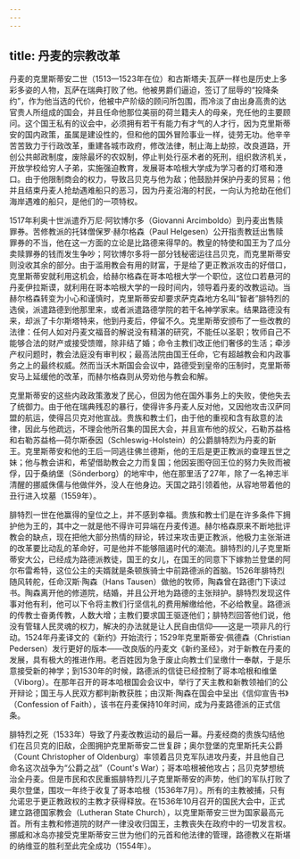 ```yaml
---
---
---
```

title: 丹麦的宗教改革
---




丹麦的克里斯蒂安二世（1513—1523年在位）和古斯塔夫·瓦萨一样也是历史上多彩多姿的人物，瓦萨在瑞典打败了他。他被男爵们逼迫，签订了屈辱的“投降条约”，作为他当选的代价，他被中产阶级的顾问所包围，而冷淡了由出身高贵的达官贵人所组成的国会，并且任命他那位美丽的荷兰籍夫人的母亲，充任他的主要顾问。这个国王私有的议会中，必须拥有若干有能力有才气的人才行，因为克里斯蒂安的国内政策，虽属是建设性的，但和他的国外冒险事业一样，徒劳无功。他辛辛苦苦致力于行政改革，重建各城市政府，修改法律，制止海上劫掠，改良道路，开创公共邮政制度，废除最坏的农奴制，停止判处行巫术者的死刑，组织救济机关，开放学校给穷人子弟，实施强迫教育，发展哥本哈根大学成为学习者的灯塔和港口。由于他限制商会的权力，导致吕贝克与他为敌；他鼓励并保护丹麦的贸易；他并且结束丹麦人抢劫遇难船只的恶习，因为丹麦沿海的村民，一向认为抢劫在他们海岸遇难的船只，是他们的一项特权。

1517年利奥十世派遣乔万尼·阿钦博尔多（Giovanni Arcimboldo）到丹麦出售赎罪券。苦修教派的托钵僧保罗·赫尔格森（Paul Helgesen）公开指责教廷出售赎罪券的不当，他在这一方面的立论是比路德来得早的。教皇的特使和国王为了瓜分卖赎罪券的钱而发生争吵；阿钦博尔多将一部分钱秘密运往吕贝克，而克里斯蒂安则没收其余的部分。由于滥用教会有用的财富，于是给了更正教派攻击的好借口，克里斯蒂安就利用这机会，给赫尔格森在哥本哈根大学一个职位，这位口若悬河的丹麦伊拉斯谟，就利用在哥本哈根大学的一段时间内，领导着丹麦的改教运动。当赫尔格森转变为小心和谨慎时，克里斯蒂安却要求萨克森地方名叫“智者”腓特烈的选侯，派遣路德到他那里来，或者派遣路德学院的若干名神学家来。结果路德没有来，却派了卡尔斯塔特来，他到丹麦后，停留不久。克里斯蒂安颁布了一些改教的法律：任何人如对丹麦文福音的解说没有精湛的研究，不能任以圣职；牧师自己不能够合法的财产或接受馈赠，除非结了婚；命令主教们改正他们奢侈的生活；牵涉产权问题时，教会法庭没有审判权；最高法院由国王任命，它有超越教会和内政事务之上的最终权威。然而当沃木斯国会会议中，路德受到皇帝的压制时，克里斯蒂安马上延缓他的改革，而赫尔格森则从旁劝他与教会和解。

克里斯蒂安的这些内政政策激发了民心，但因为他在国外事务上的失败，使他失去了统御力。由于他在瑞典残忍的暴行，使得许多丹麦人反对他，又因他攻击汉萨同盟的航运，使得吕贝克对他宣战。贵族和教士们，由于他的重视和含有敌意的法律，因此与他疏远，不理会他所召集的国民大会，并且宣布他的叔父，石勒苏益格和右勒苏益格—荷尔斯泰因（Schleswig-Holstein）的公爵腓特烈为丹麦的新王。克里斯蒂安和他的王后一同逃往佛兰德斯，他的王后是更正教派的查理五世之妹；他与教会讲和，希望借助教会之力而复国；他因妄图夺回王位的努力失败而被俘，囚于桑纳堡（Sönderborg）的地牢中，他在那里活了27年，除了一名神志半清醒的挪威侏儒与他做伴外，没人在他身边。天国之路引领着他，从容地带着他的丑行进入坟墓（1559年）。

腓特烈一世在他赢得的皇位之上，并不感到幸福。贵族和教士们是在许多条件下拥护他为王的，其中之一就是他不得许可异端在丹麦传道。赫尔格森原来不断地批评教会的缺点，现在把他大部分热情的辩论，转过来攻击更正教派，他极力主张渐进的改革要比动乱的革命好，可是他并不能够阻遏时代的潮流。腓特烈的儿子克里斯蒂安大公，已经成为路德派教徒，国王的女儿，在国王的同意下下嫁勃兰登堡的阿尔布雷希特，这位公主的夫婿就是条顿族骑士中前路德派的首脑。1526年腓特烈随风转舵，任命汉斯·陶森（Hans Tausen）做他的牧师，陶森曾在路德门下读过书。陶森离开他的修道院，结婚，并且公开地为路德的主张辩护。腓特烈发现这件事对他有利，他可以下令将主教们行坚信礼的费用解缴给他，不必给教皇。路德派的传教士奋勇传教，人数大增；主教们要求国王驱逐他们；腓特烈回答他们说，他没有管辖人民灵魂的权力，解决的办法就是让人民自由信仰——这是一项非凡的行动。1524年丹麦译文的《新约》开始流行；1529年克里斯蒂安·佩德森（Christian Pedersen）发行更好的版本——改良版的丹麦文《新约圣经》，对于新教在丹麦的发展，具有极大的推进作用。老百姓因为急于废止向教士们呈缴什一奉献，于是乐意接受新的神学；到1530年的时候，路德派的信徒已经控制了哥本哈根和维堡（Viborg）。在那年召开的哥本哈根国会会议中，举行了天主教和新教领袖们的公开辩论；国王与人民双方都判新教获胜；由汉斯·陶森在国会中呈出《信仰宣告书》（Confession of Faith），该书在丹麦保持10年时间，成为丹麦路德派的正式信条。

腓特烈之死（1533年）导致了丹麦改教运动的最后一幕。丹麦经商的贵族勾结他们在吕贝克的旧敌，企图拥护克里斯蒂安二世复辟；奥尔登堡的克里斯托夫公爵（Count Christopher of Oldenburg）率领着吕贝克军队进攻丹麦，并且他自己命名这次战争为“公爵之战”（Count's War）；哥本哈根被他攻占；吕贝克梦想统治全丹麦。但是市民和农民重振腓特烈儿子克里斯蒂安的声势，他们的军队打败了奥尔登堡，围攻一年终于收复了哥本哈根（1536年7月）。所有的主教被捕，只有允诺忠于更正教政权的主教才获得释放。在1536年10月召开的国民大会中，正式建立路德国家教会（Lutheran State Church），以克里斯蒂安三世为国家最高元首。所有主教和修道院的财产一律没收归国王，主教丧失在政府中的一切发言权。挪威和冰岛亦接受克里斯蒂安三世为他们的元首和他法律的管理，路德教义在斯堪的纳维亚的胜利至此完全成功（1554年）。
